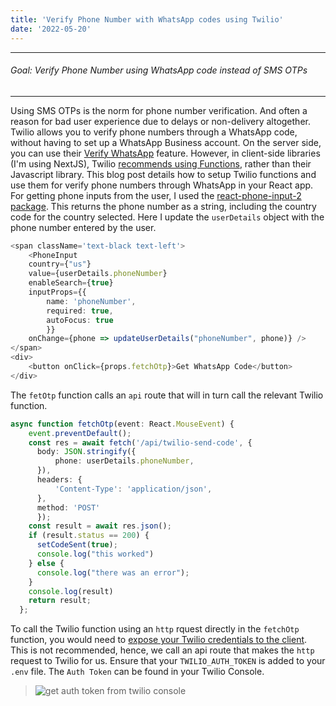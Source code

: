 ```yaml
---
title: 'Verify Phone Number with WhatsApp codes using Twilio'
date: '2022-05-20'
---
```

---
###### Goal: Verify Phone Number using WhatsApp code instead of SMS OTPs
---
Using SMS OTPs is the norm for phone number verification. And often a reason for bad user experience due to delays or non-delivery altogether. Twilio allows you to verify phone numbers through a WhatsApp code, without having to set up a WhatsApp Business account.
On the server side, you can use their [Verify WhatsApp](https://www.twilio.com/docs/verify/whatsapp) feature. However, in client-side libraries (I'm using NextJS), Twilio [recommends using Functions](https://www.twilio.com/docs/libraries/node#server-side-only-not-front-end), rather than their Javascript library.
This blog post details how to setup Twilio functions and use them for verify phone numbers through WhatsApp in your React app.
For getting phone inputs from the user, I used the [react-phone-input-2 package](https://www.npmjs.com/package/react-phone-input-2).
This returns the phone number as a string, including the country code for the country selected. Here I update the `userDetails` object with the phone number entered by the user.
```ts
<span className='text-black text-left'>
    <PhoneInput 
    country={"us"}
    value={userDetails.phoneNumber}
    enableSearch={true}
    inputProps={{
        name: 'phoneNumber',
        required: true,
        autoFocus: true
        }}
    onChange={phone => updateUserDetails("phoneNumber", phone)} />
</span>
<div>
    <button onClick={props.fetchOtp}>Get WhatsApp Code</button>
</div>
```
The `fetOtp` function calls an `api` route that will in turn call the relevant Twilio function.
```ts
async function fetchOtp(event: React.MouseEvent) {
    event.preventDefault();
    const res = await fetch('/api/twilio-send-code', {
      body: JSON.stringify({
          phone: userDetails.phoneNumber,
      }),
      headers: {
          'Content-Type': 'application/json',
      },
      method: 'POST'
      });
    const result = await res.json();
    if (result.status == 200) {
      setCodeSent(true);
      console.log("this worked")
    } else {
      console.log("there was an error");
    }
    console.log(result)
    return result;
  };
```
To call the Twilio function using an `http` rquest directly in the `fetchOtp` function, you would need to [expose your Twilio credentials to the client](https://nextjs.org/docs/basic-features/environment-variables#exposing-environment-variables-to-the-browser). This is not recommended, hence, we call an api route that makes the `http` request to Twilio for us.
Ensure that your `TWILIO_AUTH_TOKEN` is added to your `.env` file. The `Auth Token` can be found in your Twilio Console.
> ![get auth token from twilio console](/images/twilio-console-auth-token)